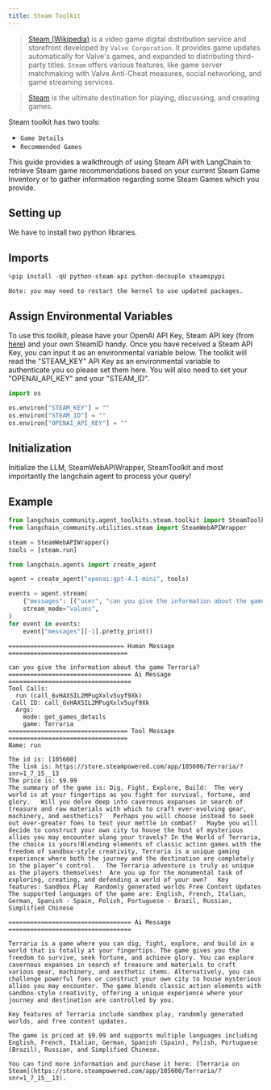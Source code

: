 ```yaml
---
title: Steam Toolkit
---
```


>[Steam (Wikipedia)](https://en.wikipedia.org/wiki/Steam_(service)) is a video game digital distribution service and storefront developed by `Valve Corporation`. It provides game updates automatically for Valve's games, and expanded to distributing third-party titles. `Steam` offers various features, like game server matchmaking with Valve Anti-Cheat measures, social networking, and game streaming services.

>[Steam](https://store.steampowered.com/about/) is the ultimate destination for playing, discussing, and creating games.

Steam toolkit has two tools:

- `Game Details`
- `Recommended Games`

This guide provides a walkthrough of using Steam API with LangChain to retrieve Steam game recommendations based on your current Steam Game Inventory or to gather information regarding some Steam Games which you provide.

## Setting up

We have to install two python libraries.

## Imports

```python
%pip install -qU python-steam-api python-decouple steamspypi
```

```output
Note: you may need to restart the kernel to use updated packages.
```

## Assign Environmental Variables

To use this toolkit, please have your OpenAI API Key, Steam API key (from [here](https://steamcommunity.com/dev/apikey)) and your own SteamID handy. Once you have received a Steam API Key, you can input it as an environmental variable below.
The toolkit will read the "STEAM_KEY" API Key as an environmental variable to authenticate you so please set them here. You will also need to set your "OPENAI_API_KEY" and your "STEAM_ID".

```python
import os

os.environ["STEAM_KEY"] = ""
os.environ["STEAM_ID"] = ""
os.environ["OPENAI_API_KEY"] = ""
```

## Initialization

Initialize the LLM, SteamWebAPIWrapper, SteamToolkit and most importantly the langchain agent to process your query!

## Example

```python
from langchain_community.agent_toolkits.steam.toolkit import SteamToolkit
from langchain_community.utilities.steam import SteamWebAPIWrapper

steam = SteamWebAPIWrapper()
tools = [steam.run]
```

```python
from langchain.agents import create_agent

agent = create_agent("openai:gpt-4.1-mini", tools)
```

```python
events = agent.stream(
    {"messages": [("user", "can you give the information about the game Terraria?")]},
    stream_mode="values",
)
for event in events:
    event["messages"][-1].pretty_print()
```

```output
================================ Human Message =================================

can you give the information about the game Terraria?
================================== Ai Message ==================================
Tool Calls:
  run (call_6vHAXSIL2MPugXxlv5uyf9Xk)
 Call ID: call_6vHAXSIL2MPugXxlv5uyf9Xk
  Args:
    mode: get_games_details
    game: Terraria
================================= Tool Message =================================
Name: run

The id is: [105600]
The link is: https://store.steampowered.com/app/105600/Terraria/?snr=1_7_15__13
The price is: $9.99
The summary of the game is: Dig, Fight, Explore, Build:  The very world is at your fingertips as you fight for survival, fortune, and glory.   Will you delve deep into cavernous expanses in search of treasure and raw materials with which to craft ever-evolving gear, machinery, and aesthetics?   Perhaps you will choose instead to seek out ever-greater foes to test your mettle in combat?   Maybe you will decide to construct your own city to house the host of mysterious allies you may encounter along your travels? In the World of Terraria, the choice is yours!Blending elements of classic action games with the freedom of sandbox-style creativity, Terraria is a unique gaming experience where both the journey and the destination are completely in the player’s control.   The Terraria adventure is truly as unique as the players themselves!  Are you up for the monumental task of exploring, creating, and defending a world of your own?   Key features: Sandbox Play  Randomly generated worlds Free Content Updates
The supported languages of the game are: English, French, Italian, German, Spanish - Spain, Polish, Portuguese - Brazil, Russian, Simplified Chinese

================================== Ai Message ==================================

Terraria is a game where you can dig, fight, explore, and build in a world that is totally at your fingertips. The game gives you the freedom to survive, seek fortune, and achieve glory. You can explore cavernous expanses in search of treasure and materials to craft various gear, machinery, and aesthetic items. Alternatively, you can challenge powerful foes or construct your own city to house mysterious allies you may encounter. The game blends classic action elements with sandbox-style creativity, offering a unique experience where your journey and destination are controlled by you.

Key features of Terraria include sandbox play, randomly generated worlds, and free content updates.

The game is priced at $9.99 and supports multiple languages including English, French, Italian, German, Spanish (Spain), Polish, Portuguese (Brazil), Russian, and Simplified Chinese.

You can find more information and purchase it here: [Terraria on Steam](https://store.steampowered.com/app/105600/Terraria/?snr=1_7_15__13).
```

```python

```
